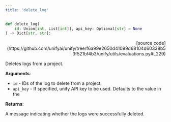 ```yaml
---
title: 'delete_log'
---
```


```python
def delete_log(
    id: Union[int, List[int]], api_key: Optional[str] = None
) -> Dict[str, str]:
```

<p align="right">[source code](https://github.com/unifyai/unify/tree/f6a99e2650d41099d68104d60338b53f521bf4b3/unify/utils/evaluations.py#L229)</p>

Deletes logs from a project.

**Arguments**:

- `id` - IDs of the log to delete from a project.
- `api_key` - If specified, unify API key to be used. Defaults to the value in the



**Returns**:

A message indicating whether the logs were successfully deleted.